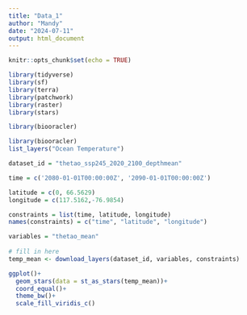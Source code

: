 ```yaml
---
title: "Data_1"
author: "Mandy"
date: "2024-07-11"
output: html_document
---
```


```r
knitr::opts_chunk$set(echo = TRUE)

library(tidyverse)
library(sf)
library(terra)
library(patchwork)
library(raster)
library(stars)

library(biooracler)
```

```r
library(biooracler)
list_layers("Ocean Temperature")
```

```r
dataset_id = "thetao_ssp245_2020_2100_depthmean"

time = c('2080-01-01T00:00:00Z', '2090-01-01T00:00:00Z')

latitude = c(0, 66.5629) 
longitude = c(117.5162,-76.9854) 

constraints = list(time, latitude, longitude)
names(constraints) = c("time", "latitude", "longitude")

variables = "thetao_mean"
              
# fill in here
temp_mean <- download_layers(dataset_id, variables, constraints)
```

```r
ggplot()+
  geom_stars(data = st_as_stars(temp_mean))+
  coord_equal()+
  theme_bw()+
  scale_fill_viridis_c()
```


